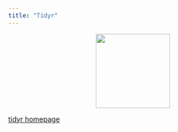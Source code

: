 ```yaml
---
title: "Tidyr"
---
```


<center>
![](../images/tidyr.png){style="width:150px"}
</center>

[tidyr homepage](https://tidyr.tidyverse.org/)